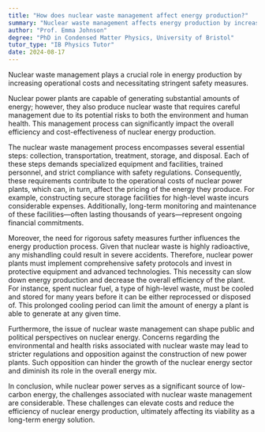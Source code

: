 ```yaml
---
title: "How does nuclear waste management affect energy production?"
summary: "Nuclear waste management affects energy production by increasing operational costs and requiring stringent safety measures."
author: "Prof. Emma Johnson"
degree: "PhD in Condensed Matter Physics, University of Bristol"
tutor_type: "IB Physics Tutor"
date: 2024-08-17
---
```


Nuclear waste management plays a crucial role in energy production by increasing operational costs and necessitating stringent safety measures.

Nuclear power plants are capable of generating substantial amounts of energy; however, they also produce nuclear waste that requires careful management due to its potential risks to both the environment and human health. This management process can significantly impact the overall efficiency and cost-effectiveness of nuclear energy production.

The nuclear waste management process encompasses several essential steps: collection, transportation, treatment, storage, and disposal. Each of these steps demands specialized equipment and facilities, trained personnel, and strict compliance with safety regulations. Consequently, these requirements contribute to the operational costs of nuclear power plants, which can, in turn, affect the pricing of the energy they produce. For example, constructing secure storage facilities for high-level waste incurs considerable expenses. Additionally, long-term monitoring and maintenance of these facilities—often lasting thousands of years—represent ongoing financial commitments.

Moreover, the need for rigorous safety measures further influences the energy production process. Given that nuclear waste is highly radioactive, any mishandling could result in severe accidents. Therefore, nuclear power plants must implement comprehensive safety protocols and invest in protective equipment and advanced technologies. This necessity can slow down energy production and decrease the overall efficiency of the plant. For instance, spent nuclear fuel, a type of high-level waste, must be cooled and stored for many years before it can be either reprocessed or disposed of. This prolonged cooling period can limit the amount of energy a plant is able to generate at any given time.

Furthermore, the issue of nuclear waste management can shape public and political perspectives on nuclear energy. Concerns regarding the environmental and health risks associated with nuclear waste may lead to stricter regulations and opposition against the construction of new power plants. Such opposition can hinder the growth of the nuclear energy sector and diminish its role in the overall energy mix.

In conclusion, while nuclear power serves as a significant source of low-carbon energy, the challenges associated with nuclear waste management are considerable. These challenges can elevate costs and reduce the efficiency of nuclear energy production, ultimately affecting its viability as a long-term energy solution.
    